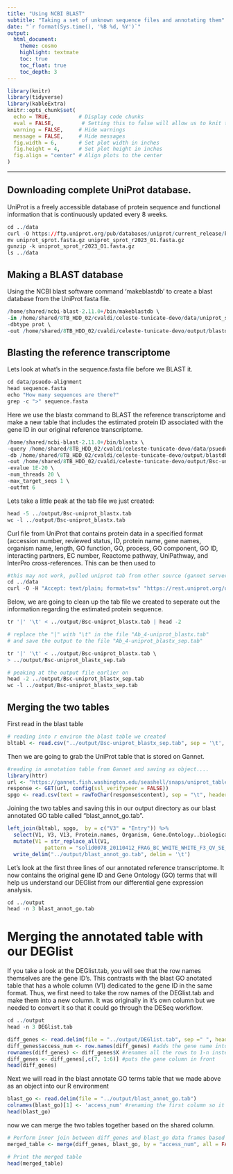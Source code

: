 ```yaml
---
title: "Using NCBI BLAST"
subtitle: "Taking a set of unknown sequence files and annotating them"
date: "`r format(Sys.time(), '%B %d, %Y')`"
output:
  html_document:
    theme: cosmo
    highlight: textmate
    toc: true
    toc_float: true
    toc_depth: 3
---
```


```r
library(knitr)
library(tidyverse)
library(kableExtra)
knitr::opts_chunk$set(
  echo = TRUE,         # Display code chunks
  eval = FALSE,         # Setting this to false will allow us to knit the codument without evaluating code chunks
  warning = FALSE,     # Hide warnings
  message = FALSE,     # Hide messages
  fig.width = 6,       # Set plot width in inches
  fig.height = 4,      # Set plot height in inches
  fig.align = "center" # Align plots to the center
)
```
-----------------
## Downloading complete UniProt database.
UniProt is a freely accessible database of protein sequence and functional information that is continuously updated every 8 weeks. 
```r
cd ../data
curl -O https://ftp.uniprot.org/pub/databases/uniprot/current_release/knowledgebase/complete/uniprot_sprot.fasta.gz
mv uniprot_sprot.fasta.gz uniprot_sprot_r2023_01.fasta.gz
gunzip -k uniprot_sprot_r2023_01.fasta.gz
ls ../data
```

## Making a BLAST database
Using the NCBI blast software command 'makeblastdb' to create a blast database from the UniProt fasta file.
```r
/home/shared/ncbi-blast-2.11.0+/bin/makeblastdb \
-in /home/shared/8TB_HDD_02/cvaldi/celeste-tunicate-devo/data/uniprot_sprot_r2023_01.fasta \
-dbtype prot \
-out /home/shared/8TB_HDD_02/cvaldi/celeste-tunicate-devo/output/blastdb/uniprot_sprot_r2023_01
```

## Blasting the reference transcriptome
Lets look at what's in the sequence.fasta file before we BLAST it.
```r
cd data/psuedo-alignment
head sequence.fasta
echo "How many sequences are there?"
grep -c ">" sequence.fasta
```

Here we use the blastx command to BLAST the reference transcriptome and make a new table that includes the estimated protein ID associated with the gene ID in our original reference transcriptome.
```r
/home/shared/ncbi-blast-2.11.0+/bin/blastx \
-query /home/shared/8TB_HDD_02/cvaldi/celeste-tunicate-devo/data/psuedo-alignment/sequence.fasta \
-db /home/shared/8TB_HDD_02/cvaldi/celeste-tunicate-devo/output/blastdb/uniprot_sprot_r2023_01 \
-out /home/shared/8TB_HDD_02/cvaldi/celeste-tunicate-devo/output/Bsc-uniprot_blastx.tab \
-evalue 1E-20 \
-num_threads 20 \
-max_target_seqs 1 \
-outfmt 6
```

Lets take a little peak at the tab file we just created:
```r
head -5 ../output/Bsc-uniprot_blastx.tab
wc -l ../output/Bsc-uniprot_blastx.tab
```

Curl file from UniProt that contains protein data in a specified format (accession number, reviewed status, ID, protein name, gene names, organism name, length, GO function, GO, process, GO component, GO ID, interacting partners, EC number, Reactome pathway, UniPathway, and InterPro cross-references. This can be then used to 

```r
#this may not work, pulled uniprot tab from other source (gannet server)
cd ../data
curl -O -H "Accept: text/plain; format=tsv" "https://rest.uniprot.org/uniprotkb/stream?compressed=true&fields=accession%2Creviewed%2Cid%2Cprotein_name%2Cgene_names%2Corganism_name%2Clength%2Cgo_f%2Cgo%2Cgo_p%2Cgo_c%2Cgo_id%2Ccc_interaction%2Cec%2Cxref_reactome%2Cxref_unipathway%2Cxref_interpro&format=tsv&query=%28%2A%29%20AND%20%28reviewed%3Atrue%29"
```

Below, we are going to clean up the tab file we created to seperate out the information regarding the estimated protein sequence.
```r
tr '|' '\t' < ../output/Bsc-uniprot_blastx.tab | head -2

# replace the "|" with "\t" in the file "Ab_4-uniprot_blastx.tab"
# and save the output to the file "Ab_4-uniprot_blastx_sep.tab"

tr '|' '\t' < ../output/Bsc-uniprot_blastx.tab \
> ../output/Bsc-uniprot_blastx_sep.tab

# peaking at the output file earlier on
head -2 ../output/Bsc-uniprot_blastx_sep.tab
wc -l ../output/Bsc-uniprot_blastx_sep.tab
```

## Merging the two tables
First read in the blast table
```r
# reading into r environ the blast table we created
bltabl <- read.csv("../output/Bsc-uniprot_blastx_sep.tab", sep = '\t', header = FALSE)

```

Then we are going to grab the UniProt table that is stored on Gannet.
```r
#reading in annotation table from Gannet and saving as object....
library(httr)
url <- "https://gannet.fish.washington.edu/seashell/snaps/uniprot_table_r2023_01.tab"
response <- GET(url, config(ssl_verifypeer = FALSE))
spgo <- read.csv(text = rawToChar(response$content), sep = "\t", header = TRUE)
```

Joining the two tables and saving this in our output directory as our blast annotated GO table called "blast_annot_go.tab".
```r
left_join(bltabl, spgo,  by = c("V3" = "Entry")) %>%
  select(V1, V3, V13, Protein.names, Organism, Gene.Ontology..biological.process., Gene.Ontology.IDs) %>% 
  mutate(V1 = str_replace_all(V1, 
            pattern = "solid0078_20110412_FRAG_BC_WHITE_WHITE_F3_QV_SE_trimmed", replacement = "Ab")) %>%
  write_delim("../output/blast_annot_go.tab", delim = '\t')

```

Let's look at the first three lines of our annotated reference transcriptome. It now contains the original gene ID and Gene Ontology (GO) terms that will help us understand our DEGlist from our differential gene expression analysis. 
```r
cd ../output
head -n 3 blast_annot_go.tab
```


# Merging the annotated table with our DEGlist
If you take a look at the DEGlist.tab, you will see that the row names themselves are the gene ID's. This contrasts with the blast GO anotated table that has a whole column (V1) dedicated to the gene ID in the same format. Thus, we first need to take the row names of the DEGlist.tab and make them into a new column. It was originally in it's own column but we needed to convert it so that it could go through the DESeq workflow.
```r
cd ../output
head -n 3 DEGlist.tab
```

```r
diff_genes <- read.delim(file = "../output/DEGlist.tab", sep =" ", header = TRUE)
diff_genes$access_num <- row.names(diff_genes) #adds the gene name into data frame as new column called gene
rownames(diff_genes) <- diff_genes$X #renames all the rows to 1-n instead of the gene name
diff_genes <- diff_genes[,c(7, 1:6)] #puts the gene column in front
head(diff_genes)
```
Next we will read in the blast annotate GO terms table that we made above as an object into our R environment
```r
blast_go <- read.delim(file = "../output/blast_annot_go.tab")
colnames(blast_go)[1] <- 'access_num' #renaming the first column so it has the same name as the diff_genes data frame above
head(blast_go)
```

now we can merge the two tables together based on the shared column.
```r
# Perform inner join between diff_genes and blast_go data frames based on shared "access_num" column
merged_table <- merge(diff_genes, blast_go, by = "access_num", all = FALSE)

# Print the merged table
head(merged_table)
```


